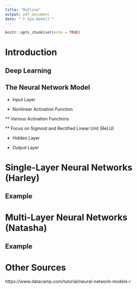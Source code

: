 ```yaml
---
title: "Outline"
output: pdf_document
date: "`r Sys.Date()`"
---
```


```r
knitr::opts_chunk$set(echo = TRUE)
```


# Introduction  

## Deep Learning  

## The Neural Network Model  

* Input Layer  

* Nonlinear Activation Function

** Various Activation Functions  

** Focus on Sigmoid and Rectified Linear Unit (ReLU)

* Hidden Layer  

* Output Layer

# Single-Layer Neural Networks (Harley)  

## Example  

# Multi-Layer Neural Networks (Natasha)

## Example  

# Other Sources  

https://www.datacamp.com/tutorial/neural-network-models-r
